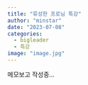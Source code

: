 ```yaml
---
title: "류성한 프로님 특강"
author: "minstar"
date: "2023-07-08"
categories: 
  - bigleader
  - 특강
image: "image.jpg"
---
```

메모보고 작성중...
